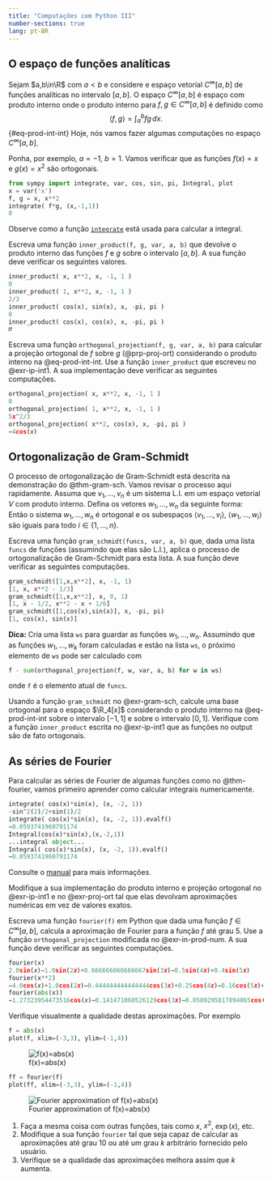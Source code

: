```yaml
---
title: "Computações com Python III"
number-sections: true
lang: pt-BR
--- 
```


## O espaço de funções analíticas

Sejam $a,b\in\R$ com $a<b$ e considere e espaço vetorial $C^\infty[a,b]$ de funções analíticas no intervalo $[a,b]$. O espaço $C^\infty[a,b]$  é espaço com produto interno onde o produto interno para $f,g\in C^\infty[a,b]$ é definido como 
$$
\left<f,g\right>=\int_a^b fg\, dx.
$${#eq-prod-int-int}
Hoje, nós vamos fazer algumas computações no espaço $C^\infty[a,b]$.


:::{#exm-ip-int}
Ponha, por exemplo, $a=-1$, $b=1$. Vamos verificar que as funções $f(x)=x$ e $g(x)=x^2$ são ortogonais. 
```python
from sympy import integrate, var, cos, sin, pi, Integral, plot
x = var('x')
f, g = x, x**2
integrate( f*g, (x,-1,1))
0
```
:::
Observe como a função [`integrate`](https://docs.sympy.org/latest/modules/integrals/integrals.html) está usada para calcular a integral.

:::{#exr-ip-int1}
Escreva uma função `inner_product(f, g, var, a, b)` que devolve o produto interno das funções $f$ e $g$ sobre o intervalo $[a,b]$. A sua função deve verificar os seguintes valores.
```python
inner_product( x, x**2, x, -1, 1 )
0
inner_product( 1, x**2, x, -1, 1 )
2/3
inner_product( cos(x), sin(x), x, -pi, pi )
0
inner_product( cos(x), cos(x), x, -pi, pi )
𝜋
```
:::

:::{#exr-proj-ort}
Escreva uma função `orthogonal_projection(f, g, var, a, b)` para calcular a projeção ortogonal de $f$ sobre $g$ (@prp-proj-ort) considerando o 
produto interno na @eq-prod-int-int. Use a função `inner_product` que escreveu no @exr-ip-int1. A sua implementação deve verificar as seguintes computações. 
```python
orthogonal_projection( x, x**2, x, -1, 1 )
0
orthogonal_projection( 1, x**2, x, -1, 1 )
5x^2/3
orthogonal_projection( x**2, cos(x), x, -pi, pi )
−4cos(𝑥)
```
::: 

## Ortogonalização de Gram-Schmidt


O processo de ortogonalização  de Gram-Schmidt está descrita na demonstração do @thm-gram-sch. Vamos revisar o processo aqui rapidamente. Assuma que $v_1,\ldots,v_n$ é um sistema L.I. em um espaço vetorial $V$ com produto interno. Defina os vetores $w_1,\ldots,w_n$ da seguinte forma:
\begin{align*}
w_1&=v_1;\\
w_2&=v_2-\mbox{proj}_{w_1}(v_2);\\
w_3&=v_3-\mbox{proj}_{w_1}(v_3)-\mbox{proj}_{w_2}(v_3);\\
&\vdots\\
w_n&=v_n-\mbox{proj}_{w_1}(v_n)-\mbox{proj}_{w_2}(v_n)-\cdots-\mbox{proj}_{w_{n-1}}(v_n).
\end{align*}
Então o sistema $w_1,\ldots,w_n$ é ortogonal e os subespaços $\left<v_1,\ldots,v_i\right>$, $\left<w_1,\ldots,w_i\right>$ são iguais para todo $i\in\{1,\ldots,n\}$. 


:::{#exr-gram-sch}
Escreva uma função `gram_schmidt(funcs, var, a, b)` que, dada uma lista `funcs` de funções (assumindo que elas são L.I.), aplica o processo de ortogonalização de Gram-Schmidt para esta lista.  A sua função deve verificar as seguintes computações. 
```python
gram_schmidt([1,x,x**2], x, -1, 1)
[1, x, x**2 - 1/3]
gram_schmidt([1,x,x**2], x, 0, 1)
[1, x - 1/2, x**2 - x + 1/6]
gram_schmidt([1,cos(x),sin(x)], x, -pi, pi)
[1, cos(x), sin(x)]
```
**Dica:** Cria uma lista `ws` para guardar as funções $w_1,\ldots,w_n$. Assumindo que as funções $w_1,\ldots,w_{k}$ foram calculadas e estão na lista `ws`, o próximo elemento de `ws` pode ser calculado com 
```python
f - sum(orthogonal_projection(f, w, var, a, b) for w in ws)
```
onde `f` é o elemento atual de `funcs`.
:::

:::{#exr-gram-sch1}
Usando a função `gram_schmidt` no @exr-gram-sch, calcule uma base ortogonal para o espaço $\R_4[x]$ considerando o produto interno 
na @eq-prod-int-int sobre o intervalo $[-1,1]$ e sobre o intervalo $[0,1]$. Verifique com a função `inner_product` escrita no @exr-ip-int1 que as funções no output são de fato ortogonais.
:::

## As séries de Fourier

Para calcular as séries de Fourier de algumas funções como no @thm-fourier, vamos primeiro aprender como calcular integrais numericamente. 

```python
integrate( cos(x)*sin(x), (x, -2, 1))
-sin^2(2)/2+sin(1)/2
integrate( cos(x)*sin(x), (x, -2, 1)).evalf()
−0.0593741960791174
Integral(cos(x)*sin(x),(x,-2,1))
...integral object...
Integral( cos(x)*sin(x), (x, -2, 1)).evalf()
−0.0593741960791174
```
Consulte o [manual](https://docs.sympy.org/latest/modules/evalf.html#sums-and-integrals) para mais informações.

:::{#exr-in-prod-num}
Modifique a sua implementação do produto interno e projeção ortogonal no @exr-ip-int1 e no @exr-proj-ort tal que elas devolvam 
aproximações numéricas em vez de valores exatos. 
:::

:::{#exr-fourier}
Escreva uma função `fourier(f)` em Python que dada uma função $f\in C^\infty[a,b]$, calcula a aproximação de Fourier para a função $f$ até grau $5$. Use a função `orthogonal_projection` modificada no @exr-in-prod-num. A sua função deve verificar as seguintes computações.
```python
fourier(x)
2.0sin(𝑥)−1.0sin(2𝑥)+0.666666666666667sin(3𝑥)−0.5sin(4𝑥)+0.4sin(5𝑥)
fourier(x**2)
−4.0cos(𝑥)+1.0cos(2𝑥)−0.444444444444444cos(3𝑥)+0.25cos(4𝑥)−0.16cos(5𝑥)+3.28986813369645
fourier(abs(x))
−1.27323954473516cos(𝑥)−0.141471060526129cos(3𝑥)−0.0509295817894065cos(5𝑥)+1.5707963267949
```
:::

:::{#exr-fourier}
Verifique visualmente a qualidade destas aproximações. Por exemplo 
```python
f = abs(x)
plot(f, xlim=(-3,3), ylim=(-1,4))
```
![f(x)=abs(x)](img/abs.png)
```python
ff = fourier(f)
plot(ff, xlim=(-3,3), ylim=(-1,4))
```
![Fourier approximation of f(x)=abs(x)](img/abs_four.png)

1. Faça a mesma coisa com outras funções, tais como $x$, $x^2$, $\exp(x)$, etc. 
2. Modifique a sua função `fourier` tal que seja capaz de calcular as aproximações até grau $10$ ou até um grau $k$ arbitrário fornecido pelo usuário. 
3. Verifique se a qualidade das aproximações melhora assim que $k$ aumenta. 
:::